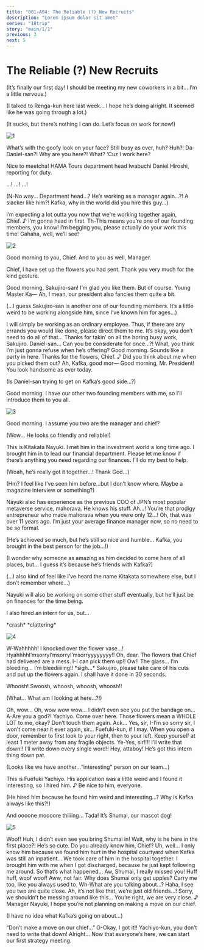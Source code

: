 ```yaml
---
title: "001-A04: The Reliable (?) New Recruits"
description: "Lorem ipsum dolor sit amet"
series: "18trip"
story: "main/1/1"
previous: 3
next: 5
---
```



# The Reliable (?) New Recruits

<Divider loc="HAMA Tours" />

<Bubble mc>
<p class="t">(It’s finally our first day! I should be meeting my new coworkers in a bit… I’m a little nervous.)</p>

<p class="t">(I talked to Renga-kun here last week… I hope he’s doing alright. It seemed like he was going through a lot.)</p>

<p class="t">(It sucks, but there’s nothing I can do. Let’s focus on work for now!)</p>
</Bubble>

![1](1.jpg)

<Bubble character="Daniel">
What’s with the goofy look on your face? Still busy as ever, huh?
</Bubble>

<Bubble mc>
Huh?! Da-Daniel-san?! Why are you here?!
</Bubble>

<Bubble character="Daniel">
What? ‘Cuz I work here?

Nice to meetcha! HAMA Tours department head Iwabuchi Daniel Hiroshi, reporting for duty.
</Bubble>

<Bubble mc>
…! …! …!

<p class="t">(N-No way… Department head…? He’s working as a manager again…?! A slacker like him?! Kafka, why in the world did you hire this guy…)</p>
</Bubble>

<Bubble character="Daniel">
I’m expecting a lot outta you now that we’re working together again, Chief.&nbsp;♪ I’m gonna head in first.
</Bubble> 

<Bubble mc>
Th-This means you’re one of our founding members, you know! I’m begging you, please actually do your work this time!
</Bubble>

<Bubble character="Daniel">
Gahaha, well, we’ll see!
</Bubble>

<Divider loc="HAMA Tours - Office Floor" />

![2](2.jpg)

<Bubble character="Sakujiro">
Good morning to you, Chief. And to you as well, Manager.

Chief, I have set up the flowers you had sent. Thank you very much for the kind gesture.
</Bubble>

<Bubble mc>
Good morning, Sakujiro-san! I’m glad you like them.
</Bubble>

<Bubble character="Sakujiro">
But of course. Young Master Ka&NoBreak;— Ah, I mean, our president also fancies them quite a bit.
</Bubble>

<Bubble mc>
<p class="t">(…I guess Sakujiro-san is another one of our founding members. It’s a little weird to be working alongside him, since I’ve known him for ages…)</p>
</Bubble>

<Bubble character="Sakujiro">
I will simply be working as an ordinary employee. Thus, if there are any errands you would like done, please direct them to me.
</Bubble>

<Bubble mc>
It’s okay, you don’t need to do all of that…
</Bubble>

<Bubble character="Daniel">
Thanks for takin’ on all the boring busy work, Sakujiro.
</Bubble>

<Bubble mc>
Daniel-san… Can you be considerate for once…?!
</Bubble>

<Bubble character="Daniel">
What, you think I’m just gonna refuse when he’s offering?
</Bubble>

<Bubble character="Kafka">
Good morning. Sounds like a party in here. Thanks for the flowers, Chief.&nbsp;♪ Did you think about me when you picked them out?
</Bubble>

<Bubble mc>
Ah, Kafka, good mor&NoBreak;—
</Bubble>

<Bubble character="Daniel">
Good morning, Mr. President! You look handsome as ever today.
</Bubble>

<Bubble mc>
<p class="t">(Is Daniel-san trying to get on Kafka’s good side…?)</p>
</Bubble>

<Bubble character="Kafka">
Good morning. I have our other two founding members with me, so I’ll introduce them to you all.
</Bubble>

![3](3.jpg)

<Bubble character="Nayuki" name="???">
Good morning. I assume you two are the manager and chief?
</Bubble>

<Bubble mc>
<p class="t">(Wow… He looks so friendly and reliable!)</p>
</Bubble>

<Bubble character="Kafka">
This is Kitakata Nayuki. I met him in the investment world a long time ago. I brought him in to lead our financial department.
</Bubble>

<Bubble character="Nayuki">
Please let me know if there’s anything you need regarding our finances. I’ll do my best to help.
</Bubble>

<Bubble mc>
<p class="t">(Woah, he’s really got it together…! Thank God…)</p>

<p class="t">(Hm? I feel like I’ve seen him before…but I don’t know where. Maybe a magazine interview or something?)</p>
</Bubble>

<Bubble character="Kafka">
Nayuki also has experience as the previous COO of JPN’s most popular metaverse service, <span class="green">mahorava</span>. He knows his stuff.
</Bubble>

<Bubble mc>
Ah…! You’re that prodigy entrepreneur who made mahorava when you were only 12…!
</Bubble>

<Bubble character="Nayuki">
Oh, that was over 11 years ago. I’m just your average finance manager now, so no need to be so formal.
</Bubble>

<Bubble mc>
<p class="t">(He’s achieved so much, but he’s still so nice and humble… Kafka, you brought in the best person for the job…!)</p>

<p class="t">(I wonder why someone as amazing as him decided to come here of all places, but… I guess it’s because he’s friends with Kafka?)</p>

<p class="t">(…I also kind of feel like I’ve heard the name Kitakata somewhere else, but I don’t remember where…)</p>
</Bubble>

<Bubble character="Kafka">
Nayuki will also be working on some other stuff eventually, but he’ll just be on finances for the time being.

I also hired an intern for us, but…
</Bubble>

<Narration>
&ast;crash&ast; &ast;clattering&ast;
</Narration>

![4](4.jpg)

<Bubble character="Yachiyo" name="???">
W-Wahhhhh! I knocked over the flower vase…! HyahhhhI’msorryI’msorryI’msorryyyyyyyy!!
</Bubble>

<Bubble character="Sakujiro">
Oh, dear. The flowers that Chief had delivered are a mess.
</Bubble>

<Bubble character="Yachiyo" name="???">
I-I can pick them up!! Ow!! The glass… I’m bleeding… I’m bleediiiiing!!
</Bubble>

<Bubble character="Kafka">
&ast;sigh…&ast; Sakujiro, please take care of his cuts and put up the flowers again.
</Bubble>

<Bubble character="Sakujiro" shake>
I shall have it done in 30 seconds.

Whoosh! Swoosh, whoosh, whoosh, whoosh!!
</Bubble>

<Bubble mc>
<p class="t">(What… What am I looking at here…?!)</p>
</Bubble>

<Bubble character="Yachiyo" name="???">
Oh, wow… Oh, wow wow wow… I didn’t even see you put the bandage on… A-Are you a god?!
</Bubble>

<Bubble character="Kafka">
Yachiyo. Come over here. Those flowers mean a WHOLE LOT to me, okay? Don’t touch them again.
</Bubble>

<Bubble character="Yachiyo">
Ack… Yes, sir, I-I’m so sorry sir, I won’t come near it ever again, sir…
</Bubble>

<Bubble character="Sakujiro">
Fuefuki-kun, if I may. When you open a door, remember to first look to your right, then to your left. Keep yourself at least 1 meter away from any fragile objects.
</Bubble>

<Bubble character="Yachiyo">
Ye-Yes, sir!!!! I’ll write that down!! I’ll write down every single word!!
</Bubble>

<Bubble character="Daniel">
Hey, attaboy! He’s got this intern thing down pat.
</Bubble>

<Bubble mc>
<p class="t">(Looks like we have another…“interesting” person on our team…)</p>
</Bubble>

<Bubble character="Kafka">
This is Fuefuki Yachiyo. His application was a little weird and I found it interesting, so I hired him.&nbsp;♪ Be nice to him, everyone.
</Bubble>

<Bubble mc>
<p class="t">(He hired him because he found him weird and interesting…? Why is Kafka always like this?!)</p>
</Bubble>

<Bubble character="Kafka">
And oooone moooore thiiiing… Tada! It’s Shumai, our mascot dog!
</Bubble>

![5](5.jpg)

<Bubble character="Shumai">
Woof!
</Bubble>

<Bubble mc>
Huh, I didn’t even see you bring Shumai in! Wait, why is he here in the first place?!
</Bubble>

<Bubble character="Nayuki">
He’s so cute. Do you already know him, Chief?
</Bubble>

<Bubble mc>
Uh, well… I only know him because we found him hurt in the hospital courtyard when Kafka was still an inpatient…
</Bubble>

<Bubble character="Kafka">
We took care of him in the hospital together. I brought him with me when I got discharged, because he just kept following me around.
</Bubble>

<Bubble mc>
So that’s what happened… Aw, Shumai, I really missed you!
</Bubble>

<Bubble character="Shumai">
Huff huff, woof woof!
</Bubble>

<Bubble character="Kafka">
Aww, not fair. Why does Shumai only get uppies? Carry me too, like you always used to.
</Bubble>

<Bubble mc>
Wh-What are you talking about…?
</Bubble>

<Bubble character="Nayuki">
Haha, I see you two are quite close.
</Bubble>

<Bubble mc>
Ah, it’s not like that, we’re just old friends…! Sorry, we shouldn’t be messing around like this…
</Bubble>

<Bubble character="Kafka">
You’re right, we are very close.&nbsp;♪ Manager Nayuki, I hope you’re not planning on making a move on our chief.
</Bubble>

<Bubble mc>
<p class="t">(I have no idea what Kafka’s going on about…)</p>
</Bubble>

<Bubble character="Yachiyo">
“Don’t make a move on our chief…” O-Okay, I got it!!
</Bubble>

<Bubble mc>
Yachiyo-kun, you don’t need to write that down!
</Bubble>

<Bubble character="Kafka">
Alright… Now that everyone’s here, we can start our first strategy meeting.
</Bubble>
